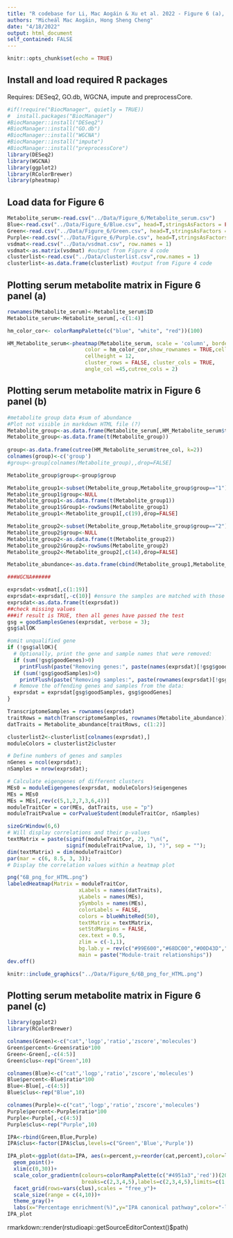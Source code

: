 ```yaml
---
title: "R codebase for Li, Mac Aogáin & Xu et al. 2022 - Figure 6 (a), (b) and (c)"
authors: "Micheál Mac Aogáin, Hong Sheng Cheng"
date: "4/18/2022"
output: html_document
self_contained: FALSE
---
```


```r
knitr::opts_chunk$set(echo = TRUE)
```

## Install and load required R packages
Requires: DESeq2, GO.db, WGCNA, impute and preprocessCore.
```r
#if(!require("BiocManager", quietly = TRUE))
#  install.packages("BiocManager")
#BiocManager::install("DESeq2")
#BiocManager::install("GO.db")
#BiocManager::install("WGCNA")
#BiocManager::install("impute")
#BiocManager::install("preprocessCore")
library(DESeq2)
library(WGCNA)
library(ggplot2)
library(RColorBrewer)
library(pheatmap)
```

## Load data for Figure 6
```r
Metabolite_serum<-read.csv("../Data/Figure_6/Metabolite_serum.csv")
Blue<-read.csv("../Data/Figure_6/Blue.csv", head=T,stringsAsFactors = FALSE)
Green<-read.csv("../Data/Figure_6/Green.csv", head=T,stringsAsFactors = FALSE)
Purple<-read.csv("../Data/Figure_6/Purple.csv", head=T,stringsAsFactors = FALSE)
vsdmat<-read.csv("../Data/vsdmat.csv", row.names = 1)
vsdmat<-as.matrix(vsdmat) #output from Figure 4 code
clusterlist<-read.csv("../Data/clusterlist.csv",row.names = 1)
clusterlist<-as.data.frame(clusterlist) #output from Figure 4 code
```

## Plotting serum metabolite matrix in Figure 6 panel (a)
```R
rownames(Metabolite_serum)<-Metabolite_serum$ID
Metabolite_serum<-Metabolite_serum[,-c(1:4)]

hm_color_cor<- colorRampPalette(c("blue", "white", "red"))(100)

HM_Metabolite_serum<-pheatmap(Metabolite_serum, scale = 'column', border_color = 'NA',
                         color = hm_color_cor,show_rownames = TRUE,cellwidth = 12,
                         cellheight = 12,
                         cluster_rows = FALSE, cluster_cols = TRUE,
                         angle_col =45,cutree_cols = 2)
```


## Plotting serum metabolite matrix in Figure 6 panel (b)
```r
#metabolite group data #sum of abundance 
#Plot not visible in markdown HTML file (?)
Metabolite_group<-as.data.frame(Metabolite_serum[,HM_Metabolite_serum$tree_col[['order']]])
Metabolite_group<-as.data.frame(t(Metabolite_group))
  
group<-as.data.frame(cutree(HM_Metabolite_serum$tree_col, k=2))
colnames(group)<-c('group')
#group<-group[colnames(Metabolite_group),,drop=FALSE]

Metabolite_group$group<-group$group

Metabolite_group1<-subset(Metabolite_group,Metabolite_group$group=="1")
Metabolite_group1$group<-NULL
Metabolite_group1<-as.data.frame(t(Metabolite_group1))
Metabolite_group1$Group1<-rowSums(Metabolite_group1)
Metabolite_group1<-Metabolite_group1[,c(19),drop=FALSE]

Metabolite_group2<-subset(Metabolite_group,Metabolite_group$group=="2")
Metabolite_group2$group<-NULL
Metabolite_group2<-as.data.frame(t(Metabolite_group2))
Metabolite_group2$Group2<-rowSums(Metabolite_group2)
Metabolite_group2<-Metabolite_group2[,c(14),drop=FALSE]

Metabolite_abundance<-as.data.frame(cbind(Metabolite_group1,Metabolite_group2))

###WGCNA######

exprsdat<-vsdmat[,c(1:19)]
exprsdat<-exprsdat[,-c(10)] #ensure the samples are matched with those from serum metabolomics
exprsdat<-as.data.frame(t(exprsdat))
##check missing values
###if result is TRUE, then all genes have passed the test
gsg = goodSamplesGenes(exprsdat, verbose = 3);
gsg$allOK

#omit unqualified gene
if (!gsg$allOK){
  # Optionally, print the gene and sample names that were removed:
  if (sum(!gsg$goodGenes)>0)
    printFlush(paste("Removing genes:", paste(names(exprsdat)[!gsg$goodGenes], collapse = ", ")));
  if (sum(!gsg$goodSamples)>0)
    printFlush(paste("Removing samples:", paste(rownames(exprsdat)[!gsg$goodSamples], collapse = ", ")));
  # Remove the offending genes and samples from the data:
  exprsdat = exprsdat[gsg$goodSamples, gsg$goodGenes]
}

TranscriptomeSamples = rownames(exprsdat)
traitRows = match(TranscriptomeSamples, rownames(Metabolite_abundance))
datTraits = Metabolite_abundance[traitRows, c(1:2)]

clusterlist2<-clusterlist[colnames(exprsdat),]
moduleColors = clusterlist2$cluster

# Define numbers of genes and samples
nGenes = ncol(exprsdat);
nSamples = nrow(exprsdat);

# Calculate eigengenes of different clusters
MEs0 = moduleEigengenes(exprsdat, moduleColors)$eigengenes
MEs = MEs0
MEs = MEs[,rev(c(5,1,2,7,3,6,4))]
moduleTraitCor = cor(MEs, datTraits, use = "p")
moduleTraitPvalue = corPvalueStudent(moduleTraitCor, nSamples)

sizeGrWindow(6,6)
# Will display correlations and their p-values
textMatrix = paste(signif(moduleTraitCor, 2), "\n(",
                   signif(moduleTraitPvalue, 1), ")", sep = "");
dim(textMatrix) = dim(moduleTraitCor)
par(mar = c(6, 8.5, 3, 3));
# Display the correlation values within a heatmap plot

png("6B_png_for_HTML.png") 
labeledHeatmap(Matrix = moduleTraitCor,
                       xLabels = names(datTraits),
                       yLabels = names(MEs),
                       ySymbols = names(MEs),
                       colorLabels = FALSE,
                       colors = blueWhiteRed(50),
                       textMatrix = textMatrix,
                       setStdMargins = FALSE,
                       cex.text = 0.5,
                       zlim = c(-1,1),
                       bg.lab.y = rev(c("#99E600","#68DC00","#00D43D","#00978C","#095E9F","#132AA9","#6D08A5")),
                       main = paste("Module-trait relationships"))
dev.off() 

```
```r
knitr::include_graphics("../Data/Figure_6/6B_png_for_HTML.png")
```

## Plotting serum metabolite matrix in Figure 6 panel (c)
```R
library(ggplot2)
library(RColorBrewer)

colnames(Green)<-c("cat",'logp','ratio','zscore','molecules')
Green$percent<-Green$ratio*100
Green<-Green[,-c(4:5)]
Green$clus<-rep("Green",10)

colnames(Blue)<-c("cat",'logp','ratio','zscore','molecules')
Blue$percent<-Blue$ratio*100
Blue<-Blue[,-c(4:5)]
Blue$clus<-rep("Blue",10)

colnames(Purple)<-c("cat",'logp','ratio','zscore','molecules')
Purple$percent<-Purple$ratio*100
Purple<-Purple[,-c(4:5)]
Purple$clus<-rep("Purple",10)

IPA<-rbind(Green,Blue,Purple)
IPA$clus<-factor(IPA$clus,levels=c("Green",'Blue','Purple'))

IPA_plot<-ggplot(data=IPA, aes(x=percent,y=reorder(cat,percent),color=logp,size=percent))+
  geom_point()+
  xlim(c(0,30))+
  scale_color_gradientn(colours=colorRampPalette(c("#4951a3",'red'))(20),
                        breaks=c(2,3,4,5),labels=c(2,3,4,5),limits=c(1,6))+
  facet_grid(rows=vars(clus),scales = "free_y")+
  scale_size(range = c(4,10))+
  theme_gray()+
  labs(x="Percentage enrichment(%)",y="IPA canonical pathway",color="-log (p value)",size="Percentage enrichment(%)")
IPA_plot
```

rmarkdown::render(rstudioapi::getSourceEditorContext()$path)
